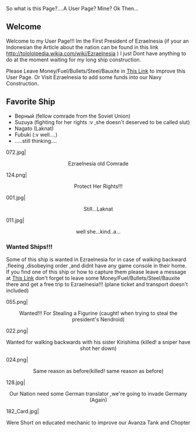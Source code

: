 So what is this Page?....A User Page? Mine? Ok Then...

== Welcome ==
Welcome to my User Page!!! Im the First President of Ezraelnesia (if your an Indonesian the Article about the nation can be found in this link http://tolololpedia.wikia.com/wiki/Ezraelnesia )
I just Dont have anything to do at the moment waiting for my long ship construction.

Please Leave Money/Fuel/Bullets/Steel/Bauxite in [[Message_Wall:Ezrael_peter|This Link]] to improve this User Page. Or Visit Ezraelnesia to add some funds into our Navy Construction.

== Favorite Ship ==
* Верный (fellow comrade from the Soviet Union)
* Suzuya (fighting for her rights :v ,she doesn't deserved to be called slut)
* Nagato (Laknat)
* Fubuki (:v well....)
* .....still thinking....

<gallery>
072.jpg|<center>Ezraelnesia old Comrade</center>
124.png|<center>Protect Her Rights!!!</center>
001.jpg|<center>Still...Laknat</center>
011.jpg|<center>well she...kind..a...</center>
</gallery>

=== Wanted Ships!!! ===
Some of this ship is wanted in Ezraelnesia for in case of walking backward ,fleeing ,disobeying order ,and didnt have any game console in their home. If you find one of this ship or how to capture them please leave a message at [[Message_Wall:Ezrael_peter|This Link]] don't forget to leave some Money/Fuel/Bullets/Steel/Bauxite there and get a free trip to Ezraelnesia!!! (plane ticket and transport doesn't included)

<gallery>
055.png|<center>Wanted!!! For Stealing a Figurine (caught! when trying to steal the president's Nendroid)</center>
022.png|<center>Wanted for walking backwards with his sister Kirishima (killed! a sniper have shot her down)</center>
024.png|<center>Same reason as before(killed! same reason as before)</center>
128.jpg|<center>Our Nation need some German translator ,we're going to invade Germany (Again)</center>
182_Card.jpg|<center>Were Short on educated mechanic to improve our Avanza Tank and Chopter</center>
</gallery>